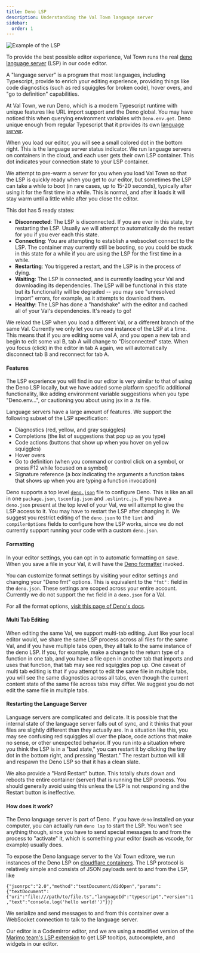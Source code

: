 ```yaml
---
title: Deno LSP
description: Understanding the Val Town language server
sidebar:
  order: 1
---
```


![Example of the LSP](./deno-lsp/example-of-lsp.png)

To provide the best possible editor experience, Val Town runs the real [deno language server](https://docs.deno.com/runtime/reference/lsp_integration/) (LSP) in our code editor. 

A "language server" is a program that most languages, including Typescript, provide to enrich your editing experience, providing things like code diagnostics (such as red squiggles for broken code), hover overs, and "go to definition" capabilities.

At Val Town, we run Deno, which is a modern Typescript runtime with unique features like URL import support and the Deno global. You may have noticed this when querying environment variables with `Deno.env.get`. Deno unique enough from regular Typescript that it provides its own [language server](https://docs.deno.com/runtime/reference/lsp_integration/).

When you load our editor, you will see a small colored dot in the bottom right. This is the language server status indicator. We run language servers on containers in the cloud, and each user gets their own LSP container. This dot indicates your connection state to your LSP container.

We attempt to pre-warm a server for you when you load Val Town so that the LSP is quickly ready when you get to our editor, but sometimes the LSP can take a while to boot (in rare cases, up to 15-20 seconds), typically after using it for the first time in a while. This is normal, and after it loads it will stay warm until a little while after you close the editor.

This dot has 5 ready states:
- **Disconnected**: The LSP is disconnected. If you are ever in this state, try restarting the LSP. Usually we will attempt to automatically do the restart for you if you ever each this state.
- **Connecting**: You are attempting to establish a websocket connect to the LSP. The container may currently still be booting, so you could be stuck in this state for a while if you are using the LSP for the first time in a while.
- **Restarting**: You triggered a restart, and the LSP is in the process of dying.
- **Waiting**: The LSP is connected, and is currently loading your Val and downloading its dependencies. The LSP will be functional in this state but its functionality will be degraded -- you may see "unresolved import" errors, for example, as it attempts to download them.
- **Healthy**: The LSP has done a "handshake" with the editor and cached all of your Val's dependencies. It's ready to go!

We reload the LSP when you load a different Val, or a different branch of the same Val. Currently we only let you run one instance of the LSP at a time. This means that if you are editing some val A, and you open a new tab and begin to edit some val B, tab A will change to "Disconnected" state. When you focus (click) in the editor in tab A again, we will automatically disconnect tab B and reconnect for tab A.

#### Features

The LSP experience you will find in our editor is very similar to that of using the Deno LSP locally, but we have added some platform specific additional functionality, like adding environment variable suggestions when you type "Deno.env...", or cautioning you about using jsx in a .ts file.

Language servers have a large amount of features. We support the following subset of the LSP specification:
- Diagnostics (red, yellow, and gray squiggles)
- Completions (the list of suggestions that pop up as you type)
- Code actions (buttons that show up when you hover on yellow squiggles)
- Hover overs
- Go to definition (when you command or control click on a symbol, or press F12 while focused on a symbol)
- Signature reference (a box indicating the arguments a function takes that shows up when you are typing a function invocation)

Deno supports a top level [`deno.json`](https://docs.deno.com/runtime/fundamentals/configuration/) file to configure Deno. This is like an all in one `package.json`, `tsconfig.json` and `.eslintrc.js`. If you have a `deno.json` present at the top level of your Val, we will attempt to give the LSP access to it. You may have to restart the LSP after changing it. We suggest you restrict editing of the `deno.json` to the `lint` and `compilerOptions` fields to configure how the LSP works, since we do not currently support running your code with a custom `deno.json`.

#### Formatting

In your editor settings, you can opt in to automatic formatting on save. When you save a file in your Val, it will have the [Deno formatter](https://docs.deno.com/runtime/reference/cli/fmt/) invoked.

You can customize format settings by visiting your editor settings and changing your "Deno fmt" options. This is equivalent to the `"fmt":` field in the `deno.json`. These settings are scoped across your entire account. Currently we do not support the `fmt` field in a `deno.json` for a Val.

For all the format options, [visit this page of Deno's docs](https://docs.deno.com/runtime/fundamentals/linting_and_formatting/).

####  Multi Tab Editing

When editing the same Val, we support multi-tab editing. Just like your local editor would, we share the same LSP process across all files for the same Val, and if you have multiple tabs open, they all talk to the same instance of the deno LSP. If you, for example, make a change to the return type of a function in one tab, and you have a file open in another tab that imports and uses that function, that tab may see red squiggles pop up. One caveat of multi tab editing is that if you attempt to edit the same file in multiple tabs, you will see the same diagnostics across all tabs, even though the current content state of the same file across tabs may differ. We suggest you do not edit the same file in multiple tabs.

#### Restarting the Language Server

Language servers are complicated and delicate. It is possible that the internal state of the language server falls out of sync, and it thinks that your files are slightly different than they actually are. In a situation like this, you may see confusing red squiggles all over the place, code actions that make no sense, or other unexpected behavior. If you run into a situation where you think the LSP is in a "bad state," you can restart it by clicking the tiny dot in the bottom right, and pressing "Restart." The restart button will kill and respawn the Deno LSP so that it has a clean slate.

We also provide a "Hard Restart" button. This totally shuts down and reboots the entire container (server) that is running the LSP process. You should generally avoid using this unless the LSP is not responding and the Restart button is ineffective.

#### How does it work?

The Deno language server is part of Deno. If you have `deno` installed on your computer, you can actually run `deno lsp` to start the LSP. You won't see anything though, since you have to send special messages to and from the process to "activate" it, which is something your editor (such as vscode, for example) usually does.

To expose the Deno language server to the Val Town editore, we run instances of the Deno LSP on [cloudflare containers](https://developers.cloudflare.com/containers/). The LSP protocol is relatively simple and consists of JSON payloads sent to and from the LSP, like

`{"jsonrpc":"2.0","method":"textDocument/didOpen","params":{"textDocument":{"uri":"file:///path/to/file.ts","languageId":"typescript","version":1,"text":"console.log('hello world!')"}}}`

We serialize and send messages to and from this container over a WebSocket connection to talk to the language server.

Our editor is a Codemirror editor, and we are using a modified version of the [Marimo team's LSP extension](https://github.com/marimo-team/codemirror-languageserver) to get LSP tooltips, autocomplete, and widgets in our editor.
